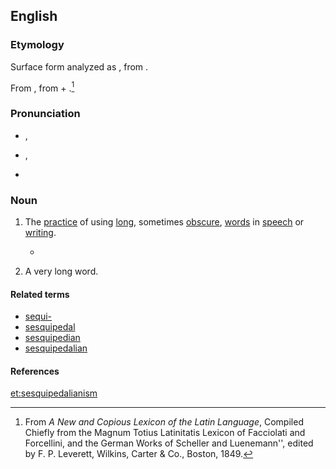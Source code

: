 ==English==

===Etymology===
Surface form analyzed as {{suffix|sesquipedalian|ism}}, from {{prefix|sesqui|pedalian|t1=one and a half|t2=of the foot}}.

From {{etyl|la}} {{term|sesquipedalis||a foot and a half long; in [[metaphorical]] use, “of an unnatural length, huge, big”|lang=la}}, from {{term|sesqui||one and a half times as great|lang=la}} + {{term|pedalis||foot|lang=la}}.<ref>From ''A New and Copious Lexicon of the Latin Language'', Compiled Chiefly from the Magnum Totius Latinitatis Lexicon of Facciolati and Forcellini, and the German Works of Scheller and Luenemann'', edited by F. P. Leverett, Wilkins, Carter & Co., Boston, 1849.</ref>

===Pronunciation===
* {{a|UK}} {{IPA|/sɛz.kwɪ.pəˈdɛl.i.ən.ɪsm̩/}}, {{X-SAMPA|1=/sEz.kwI.p@"dEk.i.@n.Ism=/}}
* {{a|US}} {{IPA|/ˌʃɛs.kwɪ.pɛˈdɑɫ.i.ɑn.ɪsm̩/}}, {{X-SAMPA|[%SEs.kwI.pE."dA5.i.An.Is'm]}}
* {{audio|en-us-sesquipedalianism.ogg|Audio (US)}}

===Noun===
{{en-noun}}

# {{uncountable}} The [[practice]] of using [[long]], sometimes [[obscure]], [[word]]s in [[speech]] or [[writing]].
#* {{quote-book|year=1995|author=Michael Cart|title=From Romance to Realism|isbn=0060242892|page=257
|passage=His voice here is a marvelous juxtaposition of cool elegance, unaffected hipness, unabashed '''sesquipedalianism''' ("the rich bouquet of exuded sebaceousness") and swell conversational slang (...)}}
# {{countable}} A very long word.

====Related terms====
* [[sequi-]]
* [[sesquipedal]]
* [[sesquipedian]]
* [[sesquipedalian]]

====References====
<references/>
[[et:sesquipedalianism]]